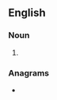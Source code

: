 {{also|sea birds}}
==English==

===Noun===
{{head|en|noun form}}

# {{plural of|seabird|lang=en}}

===Anagrams===
* {{anagrams|en|a=abdeirss|sidebars}}